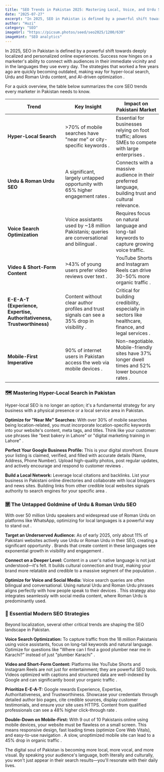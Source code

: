 ```yaml
---
title: "SEO Trends in Pakistan 2025: Mastering Local, Voice, and Urdu Search"
date: "2025-07-27"
excerpt: "In 2025, SEO in Pakistan is defined by a powerful shift towards deeply localized and personalized online experiences. Success now hinges on a marketer's ability to connect with audiences in their immediate vicinity and in the languages they use every day."
author: "Huzi"
category: "SEO"
imageUrl: "https://picsum.photos/seed/seo2025/1200/630"
imageHint: "SEO analytics"
---
```


In 2025, SEO in Pakistan is defined by a powerful shift towards deeply localized and personalized online experiences. Success now hinges on a marketer's ability to connect with audiences in their immediate vicinity and in the languages they use every day. The strategies that worked a few years ago are quickly becoming outdated, making way for hyper-local search, Urdu and Roman Urdu content, and AI-driven optimization .

For a quick overview, the table below summarizes the core SEO trends every marketer in Pakistan needs to know.

| Trend                                                 | Key Insight                                                                          | Impact on Pakistani Market                                                                         |
| ----------------------------------------------------- | ------------------------------------------------------------------------------------ | -------------------------------------------------------------------------------------------------- |
| **Hyper-Local Search**                                | >70% of mobile searches have "near me" or city-specific keywords .                     | Essential for businesses relying on foot traffic; allows SMEs to compete with large enterprises .  |
| **Urdu & Roman Urdu SEO**                             | A significant, largely untapped opportunity with 65% higher engagement rates .         | Connects with a massive audience in their preferred language, building trust and cultural relevance. |
| **Voice Search Optimization**                         | Voice assistants used by ~18 million Pakistanis; queries are conversational and bilingual . | Requires focus on natural language and long-tail keywords to capture growing voice traffic.        |
| **Video & Short-Form Content**                        | >43% of young users prefer video reviews over text .                                   | YouTube Shorts and Instagram Reels can drive 30-50% more organic traffic .                         |
| **E-E-A-T (Experience, Expertise, Authoritativeness, Trustworthiness)** | Content without clear author profiles and trust signals can see a 35% drop in visibility . | Critical for building credibility, especially in sectors like healthcare, finance, and legal services . |
| **Mobile-First Imperative**                           | 90% of internet users in Pakistan access the web via mobile devices .                  | Non-negotiable. Mobile-friendly sites have 37% longer dwell times and 52% lower bounce rates .   |

### 🗺️ Mastering Hyper-Local Search in Pakistan
Hyper-local SEO is no longer an option; it's a fundamental strategy for any business with a physical presence or a local service area in Pakistan.

**Optimize for "Near Me" Searches:** With over 30% of mobile searches being location-related, you must incorporate location-specific keywords into your website's content, meta tags, and titles. Think like your customer: use phrases like "best bakery in Lahore" or "digital marketing training in Lahore" .

**Perfect Your Google Business Profile:** This is your digital storefront. Ensure your listing is claimed, verified, and filled with accurate details (Name, Address, Phone Number). Upload high-quality photos, post regular updates, and actively encourage and respond to customer reviews .

**Build a Local Network:** Leverage local citations and backlinks. List your business in Pakistani online directories and collaborate with local bloggers and news sites. Building links from other credible local websites signals authority to search engines for your specific area .

### 🈲 The Untapped Goldmine of Urdu & Roman Urdu SEO
With over 50 million Urdu speakers and widespread use of Roman Urdu on platforms like WhatsApp, optimizing for local languages is a powerful way to stand out .

**Target an Underserved Audience:** As of early 2025, only about 11% of Pakistani websites actively use Urdu or Roman Urdu in their SEO, creating a significant opportunity . Brands that create content in these languages see exponential growth in visibility and engagement .

**Connect on a Deeper Level:** Content in a user's native language is not just understood—it's felt. It builds cultural connection and trust, making your brand more relatable and credible to a massive segment of the population .

**Optimize for Voice and Social Media:** Voice search queries are often bilingual and conversational. Using natural Urdu and Roman Urdu phrases aligns perfectly with how people speak to their devices . This strategy also integrates seamlessly with social media content, where Roman Urdu is predominantly used.

### 🚀 Essential Modern SEO Strategies
Beyond localization, several other critical trends are shaping the SEO landscape in Pakistan.

**Voice Search Optimization:** To capture traffic from the 18 million Pakistanis using voice assistants, focus on long-tail keywords and natural language. Optimize for questions like "Where can I find a good plumber near me in Karachi?" instead of just "plumber Karachi" .

**Video and Short-Form Content:** Platforms like YouTube Shorts and Instagram Reels are not just for entertainment; they are powerful SEO tools. Videos optimized with captions and structured data are well-indexed by Google and can significantly boost your organic traffic .

**Prioritize E-E-A-T:** Google rewards Experience, Expertise, Authoritativeness, and Trustworthiness. Showcase your credentials through detailed author bio pages, cite credible sources, display customer testimonials, and ensure your site uses HTTPS. Content from qualified professionals can see a 48% higher click-through rate .

**Double-Down on Mobile-First:** With 9 out of 10 Pakistanis online using mobile devices, your website must be flawless on a small screen. This means responsive design, fast loading times (optimize Core Web Vitals), and easy-to-use navigation . A slow, unoptimized mobile site can lead to a 45% drop in organic traffic .

The digital soul of Pakistan is becoming more local, more vocal, and more visual. By speaking your audience's language, both literally and culturally, you won't just appear in their search results—you'll resonate with their daily lives.

